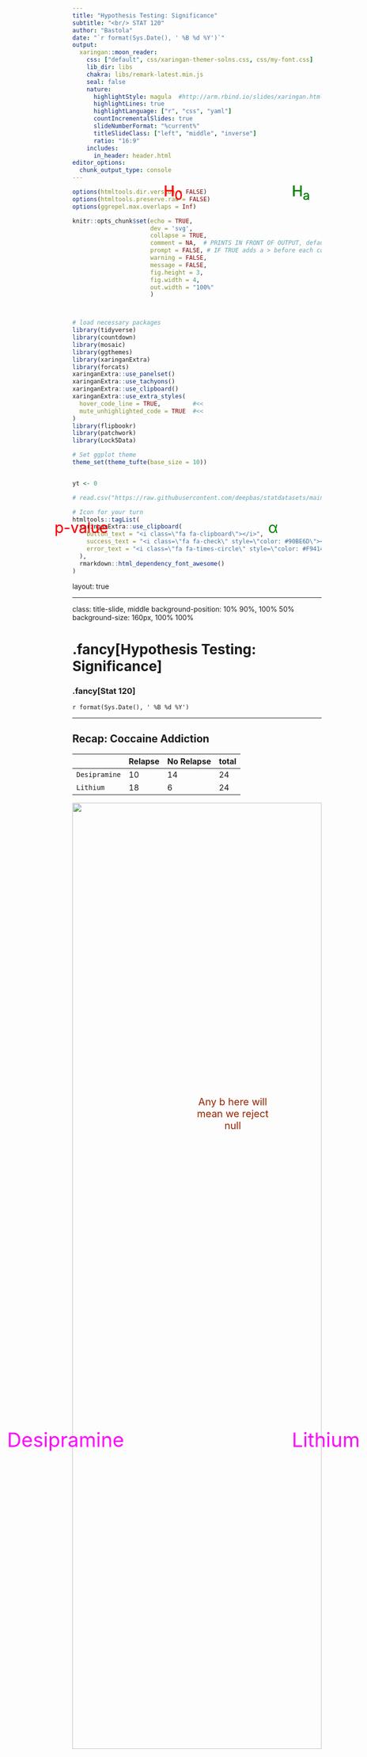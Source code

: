 ```yaml
---
title: "Hypothesis Testing: Significance"
subtitle: "<br/> STAT 120"
author: "Bastola"
date: "`r format(Sys.Date(), ' %B %d %Y')`"
output:
  xaringan::moon_reader:
    css: ["default", css/xaringan-themer-solns.css, css/my-font.css]
    lib_dir: libs
    chakra: libs/remark-latest.min.js
    seal: false
    nature:
      highlightStyle: magula  #http://arm.rbind.io/slides/xaringan.html#77 # idea, magula, googlecode, default
      highlightLines: true
      highlightLanguage: ["r", "css", "yaml"]
      countIncrementalSlides: true
      slideNumberFormat: "%current%"
      titleSlideClass: ["left", "middle", "inverse"]
      ratio: "16:9"
    includes:
      in_header: header.html  
editor_options: 
  chunk_output_type: console
---
```



```r
options(htmltools.dir.version = FALSE)
options(htmltools.preserve.raw = FALSE)
options(ggrepel.max.overlaps = Inf)

knitr::opts_chunk$set(echo = TRUE, 
                      dev = 'svg',
                      collapse = TRUE, 
                      comment = NA,  # PRINTS IN FRONT OF OUTPUT, default is '##' which comments out output
                      prompt = FALSE, # IF TRUE adds a > before each code input
                      warning = FALSE, 
                      message = FALSE,
                      fig.height = 3, 
                      fig.width = 4,
                      out.width = "100%"
                      )



# load necessary packages
library(tidyverse)
library(countdown)
library(mosaic)
library(ggthemes)
library(xaringanExtra)
library(forcats)
xaringanExtra::use_panelset()
xaringanExtra::use_tachyons()
xaringanExtra::use_clipboard()
xaringanExtra::use_extra_styles(
  hover_code_line = TRUE,         #<<
  mute_unhighlighted_code = TRUE  #<<
)
library(flipbookr)
library(patchwork)
library(Lock5Data)

# Set ggplot theme
theme_set(theme_tufte(base_size = 10))


yt <- 0

# read.csv("https://raw.githubusercontent.com/deepbas/statdatasets/main/APM_DougEvansCases.csv")

```



```r
# Icon for your turn
htmltools::tagList(
  xaringanExtra::use_clipboard(
    button_text = "<i class=\"fa fa-clipboard\"></i>",
    success_text = "<i class=\"fa fa-check\" style=\"color: #90BE6D\"></i>",
    error_text = "<i class=\"fa fa-times-circle\" style=\"color: #F94144\"></i>"
  ),
  rmarkdown::html_dependency_font_awesome()
)
```


layout: true
  
<!-- <div class="my-footer"><span>Stat 230</span></div> -->
<!-- this adds the link footer to all slides, depends on my-footer class in css-->

---

class: title-slide, middle
<!-- background-image: url("images/title-image2.png") -->
background-position: 10% 90%, 100% 50%
background-size: 160px, 100% 100%

# .fancy[Hypothesis Testing: Significance]

### .fancy[Stat 120]

`r format(Sys.Date(), ' %B %d %Y')`


---


## Recap: Coccaine Addiction

&nbsp; | Relapse | No Relapse | total
---- | ---- | ----- | -----
`Desipramine` | 10 | 14 | 24
`Lithium` | 18 | 6 | 24


<center>
<img src="images/day13-desipramine1.png" width="100%" height="70%"> <br>
<div style="position: absolute; top: 70%; left: 10%;">
<span style="content: '\2192'; font-size: 40px; color: #FF00FF; text-align: center; white-space: pre-line;">
  <p>Desipramine</p>
</span>
</div>
<div style="position: absolute; top: 70%; left: 70%;">
<span style="content: '\2192'; font-size: 40px; color: #FF00FF; text-align: center; white-space: pre-line;">
  <p>Lithium</p>
</span>
</div>

<a></a>
</center>


---

class: middle

## Recap: Randomization Distribution

.bql.font90[
- In the experiment, 28 people relapsed and 20 people did not relapse. Create cards or slips of paper with 28 "R" values and 20 "N" values.
- Pool these response values together, and randomly divide them into two groups (representing .bold[Desipramine] and .bold[Lithium])
- Calculate your difference in proportions
- Plot your statistic on a dotplot like how `Statkey` does
- To create an entire randomization distribution, we simulate this process many more times with technology: 
]


---

# Randomization

<center>
<img src="images/day13-desipramine2.png" width="50%" height="70%"> <br>
</center>

--

<center>
<img src="images/day13-desipramine3.png" width="50%" height="70%"> <br>
</center>

---


# Randomization

<center>
<img src="images/day13-desipramine2.png" width="50%" height="70%"> <br>
</center>

--

<center>
<img src="images/day13-desipramine4.png" width="50%" height="70%"> <br>
</center>

---


# Randomization: Statkey

<center>
<img src="images/day11-5.png" width="100%" height="70%"> <br>
</center>

---

class: middle

# Formal Decisions

.pull-left[.b[If the p-value is small:]

.bq.font90[
- REJECT $\mathrm{H}_0$
- the sample would be extreme if $\mathrm{H}_0$ were true
- the results are statistically discernible
- we have evidence for $\mathrm{H}_{\mathrm{a}}$
]
]

.pull-right[.b[If the p-value is not small:]

.bq.font90[
- DO NOT REJECT $\mathrm{H}_0$ 
- the sample would not be too extreme if $\mathrm{H}_0$ were true
- the results are not statistically discernible
- the test is inconclusive; either $\mathrm{H}_0$ or $\mathrm{H}_{\mathrm{a}}$ may be true
]
]

---

class: middle

# Significance Level $\&$ Formal  Decisions

.bql[The .bold[significance level], $\alpha$ is  the threshold below which the p-value is deemed small enough to reject the null hypothesis (evidence is statistically discernible).
]

$$ \mathrm{p} \text {-value }<\alpha \quad \Longrightarrow \quad \text { Reject } \mathrm{H}_0 $$
$$\mathrm{p} \text {-value } \geq \alpha \quad \Longrightarrow \text { Do not Reject } \mathrm{H}_0$$
Common levels:
.bq.font80[
- $10 \%$ : need some evidence to reject the null
- $5 \%$ : need moderate evidence to reject the null
- $1 \%$ : need strong evidence to reject the null
]

---

# Statistical Conclusions

Formal decision of hypothesis test, based on $\alpha = 0.05$ :

<center>
<img src="images/day13-2.png" width="100%" height="30%"> <br>
</center>



Informal strength of evidence against H0:


<center>
<img src="images/day13-3.png" width="100%" height="30%"> <br>
</center>


---

# Never Accept $\mathrm{H}_0$

.bql[
- "Do not reject $\mathrm{H}_0$ " is not the same as "accept $\mathrm{H}_0$ "!
- Lack of evidence against $\mathrm{H}_0$ is NOT the same as evidence for $\mathrm{H}_0$ !
]

.pull-left-60[

<br>
<br>

```
For the logical fallacy of believing that a hypothesis 
has been proved to be true, merely because it is not 
contradicted by the available facts, has no more right 
to insinuate itself in statistical than in other kinds 
of scientific reasoning …”
```
<div style="text-align: right; font-family: 'Brush Script MT', cursive;">
  Sir R. A. Fisher
</div>


]

.pull-right-40[
<br>
<center>
<img src="images/Fisher.jpg" width=50%" height="30%"> <br>
</center>

]






---

class: middle

# Errors in Hypothesis Testing

|  | Reject $H_0$ | Do not reject $H_0$ |
| :--- | :--- | :--- |
| $H_0$ true | .red.bold[TYPE I ERROR] | <p style="text-align: center;">&#128516;</p> |
| $H_0$ false | <p style="text-align: center;">&#128516;</p> | .red.bold[TYPE II ERROR] |

<br>

.bq.font90[
- A Type I Error is rejecting a true null (false positive)
- A Type II Error is not rejecting a false null (false negative)
]

---



# Analogy to law



<center>
<p> A person is .red[innocent] until proven .green[guilty]. </p>
<br>
<br>


<p> .red[Evidence] must be beyond the .green[shadow of a doubt] <p>



</center>

<br>
<br>

<br>

.bql[
Types of mistakes in a verdict?


.font120[
\begin{align*}
\text{Convict an innocent} &\Rightarrow \text{Type I error} \\
\text{Release a guilty} &\Rightarrow \text{Type II error}
\end{align*}
]
]



---

# Analogy to law


<center>
<p> A person is .red[innocent] until proven .green[guilty]. </p>
<br>
<br>
<div style="position: absolute; top: 8%; left: 43%;">
<span style="content: '\2192'; font-size: 30px; color: #FF0000; text-align: center; white-space: pre-line;">
  <p>H<sub>0</sub></p>
</span>
</div>

<p> .red[Evidence] must be beyond the .green[shadow of a doubt] <p>


</center>

<br>
<br>

<br>

.bql[
Types of mistakes in a verdict?


.font120[
\begin{align*}
\text{Convict an innocent} &\Rightarrow \text{Type I error} \\
\text{Release a guilty} &\Rightarrow \text{Type II error}
\end{align*}
]
]


---



# Analogy to law


<center>
<p> A person is .red[innocent] until proven .green[guilty]. </p>
<br>
<br>
<div style="position: absolute; top: 8%; left: 43%;">
<span style="content: '\2192'; font-size: 30px; color: #FF0000; text-align: center; white-space: pre-line;">
  <p>H<sub>0</sub></p>
</span>
</div>



<div style="position: absolute; top: 8%; left: 70%;">
<span style="content: '\2192'; font-size: 30px; color: #008000; text-align: center; white-space: pre-line;">
  <p>H<sub>a</sub></p>
</span>
</div>

<p> .red[Evidence] must be beyond the .green[shadow of a doubt] <p>


</center>

<br>
<br>

<br>

.bql[
Types of mistakes in a verdict?


.font120[
\begin{align*}
\text{Convict an innocent} &\Rightarrow \text{Type I error} \\
\text{Release a guilty} &\Rightarrow \text{Type II error}
\end{align*}
]
]


---

# Analogy to law


<center>
<p> A person is .red[innocent] until proven .green[guilty]. </p>
<br>
<br>
<div style="position: absolute; top: 8%; left: 43%;">
<span style="content: '\2192'; font-size: 30px; color: #FF0000; text-align: center; white-space: pre-line;">
  <p>H<sub>0</sub></p>
</span>
</div>

<div style="position: absolute; top: 25%; left: 20%;">
<span style="content: '\2192'; font-size: 30px; color: #FF0000; text-align: center; white-space: pre-line;">
  <p>p-value </p>
</span>
</div>



<div style="position: absolute; top: 8%; left: 70%;">
<span style="content: '\2192'; font-size: 30px; color: #008000; text-align: center; white-space: pre-line;">
  <p>H<sub>a</sub></p>
</span>
</div>

<p> .red[Evidence] must be beyond the .green[shadow of a doubt] <p>


</center>

<br>
<br>

<br>

.bql[
Types of mistakes in a verdict?


.font120[
\begin{align*}
\text{Convict an innocent} &\Rightarrow \text{Type I error} \\
\text{Release a guilty} &\Rightarrow \text{Type II error}
\end{align*}
]
]

---



# Analogy to law


<center>
<p> A person is .red[innocent] until proven .green[guilty]. </p>
<br>
<br>
<div style="position: absolute; top: 8%; left: 43%;">
<span style="content: '\2192'; font-size: 30px; color: #FF0000; text-align: center; white-space: pre-line;">
  <p>H<sub>0</sub></p>
</span>
</div>

<div style="position: absolute; top: 25%; left: 20%;">
<span style="content: '\2192'; font-size: 30px; color: #FF0000; text-align: center; white-space: pre-line;">
  <p>p-value </p>
</span>
</div>

<div style="position: absolute; top: 25%; left: 65%;">
<span style="content: '\2192'; font-size: 30px; color: #008000; text-align: center; white-space: pre-line;">
  <p>&alpha;</p>
</span>
</div>

<div style="position: absolute; top: 8%; left: 70%;">
<span style="content: '\2192'; font-size: 30px; color: #008000; text-align: center; white-space: pre-line;">
  <p>H<sub>a</sub></p>
</span>
</div>

<p> .red[Evidence] must be beyond the .green[shadow of a doubt] <p>


</center>

<br>
<br>

<br>

.bql[
Types of mistakes in a verdict?


.font120[
\begin{align*}
\text{Convict an innocent} &\Rightarrow \text{Type I error} \\
\text{Release a guilty} &\Rightarrow \text{Type II error}
\end{align*}
]
]


---


class: middle

#  $\alpha=$ Probability of Type I Error

.out-t[
The significance level $\alpha$ controls the type I error rate.
]

.pull-left[
<br>
.bq.font70[
- Recall the Florida Lakes slope test: $$\mathrm{H}_0: \beta=0 \quad \mathrm{H}_{\mathrm{a}}: \beta<0$$

- If $\mathrm{H}_0$ is true and $\alpha=0.05$, then $5 \%$ of sample slopes will be lower red tail $(b \leq 0.06)$.

- $5 \%$ of the sample slopes will give $p$-values less than $0.05$, so $5 \%$ of statistics will lead to rejecting $\mathrm{H}_0$ if it is true (Type I error)!!!

]
]


.pull-right[

<center>
<img src="images/day13-1.png" width="90%" height="90%"> <br>
<a>Null distribution</a>
</center>

]

---

class: middle

#  $\alpha=$ Probability of Type I Error

.out-t[
The significance level $\alpha$ controls the type I error rate.
]

.pull-left[
<br>
.bq.font70[
- Recall the Florida Lakes slope test: $$\mathrm{H}_0: \beta=0 \quad \mathrm{H}_{\mathrm{a}}: \beta<0$$

- If $\mathrm{H}_0$ is true and $\alpha=0.05$, then $5 \%$ of sample slopes will be lower red tail $(b \leq 0.06)$.

- $5 \%$ of the sample slopes will give $p$-values less than $0.05$, so $5 \%$ of statistics will lead to rejecting $\mathrm{H}_0$ if it is true (Type I error)!!!

]
]


.pull-right[

<center>
<img src="images/day13-1.png" width="90%" height="90%"> <br>
<div style="position: absolute; top: 55%; left: 50%;">
<span style="content: '\2192'; font-size: 20px; color: #920; text-align: center; white-space: pre-line;">
  <p>Any b here will <br> mean we reject <br> null</p>
   <i class="gg-arrow-long-right"></i>
</span>
</div>
<a>Null distribution</a>
</center>

]

---

class: middle

# Selecting a significance level

.bql.font90[
Decreasing $\alpha$ will lower your Type I error rate (makes it harder to reject the null)
  - but it will also increase your type II error rate (makes it harder to accept a true alternative)
]

---

class: middle

# Selecting a significance level


.bq[
If a Type I error (rejecting a true null) is much worse than a Type II error, we may choose a smaller $\alpha$, like $\alpha=0.01$ (need lots of evidence to reject null).
  - E.g. sending an innocent person to jail
  ]
  
---

class: middle

# Selecting a significance level

.bq[
If a Type II error (not rejecting a false null) is much worse than a Type I error, we may choose a larger $\alpha$, like $\alpha=0.10$
- E.g. a false negative test for a serious disease
]


---

class: action

# <i class="fa fa-pencil-square-o" style="font-size:48px;color:purple">&nbsp;Your&nbsp;Turn&nbsp;`r (yt <- yt + 1)`</i>    

.pull-left-40[
![](https://media.giphy.com/media/RKApDdwsQ6jkwd6RNn/giphy.gif)
]

<br>


.pull-right[

.bql[
- Let's go over to the [course helper page](https://stat120-winter24.netlify.app/)
- Please do the class activity and let me know if you have any questions
- Feel free to talk to your neighbor
]
]

`r countdown(minutes = 20, seconds = 00, top = 0 , color_background = "inherit", padding = "3px 4px", font_size = "2em")`

